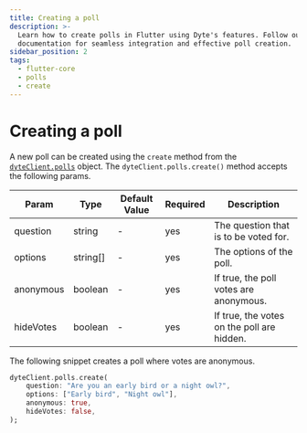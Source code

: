 ```yaml
---
title: Creating a poll
description: >-
  Learn how to create polls in Flutter using Dyte's features. Follow our
  documentation for seamless integration and effective poll creation.
sidebar_position: 2
tags:
  - flutter-core
  - polls
  - create
---
```


# Creating a poll

A new poll can be created using the `create` method from the
[`dyteClient.polls`](./introduction) object. The `dyteClient.polls.create()`
method accepts the following params.

| Param     | Type     | Default Value | Required | Description                                |
| --------- | -------- | ------------- | -------- | ------------------------------------------ |
| question  | string   | -             | yes      | The question that is to be voted for.      |
| options   | string[] | -             | yes      | The options of the poll.                   |
| anonymous | boolean  | -             | yes      | If true, the poll votes are anonymous.     |
| hideVotes | boolean  | -             | yes      | If true, the votes on the poll are hidden. |

The following snippet creates a poll where votes are anonymous.

```dart
dyteClient.polls.create(
    question: "Are you an early bird or a night owl?",
    options: ["Early bird", "Night owl"],
    anonymous: true,
    hideVotes: false,
);
```

<head>
  <title>Flutter Core creating/voting a poll</title>
  <meta
    name="description"
    content="Learn how to create and vote on polls in Flutter using Dyte's features. Follow our documentation for seamless integration and effective poll creation."
  />
</head>
